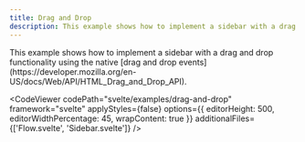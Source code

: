 ```yaml
---
title: Drag and Drop
description: This example shows how to implement a sidebar with a drag and drop functionality.
---
```



<ExampleLayout>
This example shows how to implement a sidebar with a drag and drop functionality using the native [drag and drop events](https://developer.mozilla.org/en-US/docs/Web/API/HTML_Drag_and_Drop_API).

<CodeViewer
  codePath="svelte/examples/drag-and-drop"
  framework="svelte"
  applyStyles={false}
  options={{ editorHeight: 500, editorWidthPercentage: 45, wrapContent: true }}
  additionalFiles={['Flow.svelte', 'Sidebar.svelte']}
/>

</ExampleLayout>
